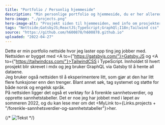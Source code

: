 ```yaml
---
title: "Portfolio / Personlig hjemmeside"
description: "Min personlige portfolio og hjemmeside, du er her allerede."
hero-image: "./projects.png"
hero-image-alt: "Prosjekt siden til hjemmesiden, med info om prosjekter jeg har jobbet med"
tags: "Nettside;GatsbyJS;ReactJS;TypeScript;GraphQl;I18n;Tailwind css"
source: "https://github.com/h600878/h600878.github.io"
uploaded: "2022-04-27"
---
```



Dette er min portfolio nettside hvor jeg laster opp ting jeg jobber med. Nettsiden er bygget med
<A to={"https://gatsbyjs.com/"}>Gatsby.JS</A> og <A to={"https://tailwindcss.com/"}>TailwindCSS</A> i TypeScript.
Innholdet til hvert prosjekt blir skrevet i mdx og jeg bruker GraphQL via Gatsby til å hente all dataene.
<br />
Jeg bruker også nettsiden til å eksperimentere litt, som gjør at den har litt flere funksjoner enn den trenger.
Blant annet søk, tag systemet og støtte for både norsk og engelsk språk.
<br />
På nettsiden ligger det også et verktøy for å forenkle sannhetsverdier, og opprette sannhetstabeller.
Det er noe jeg har jobbet med i løpet av sommeren 2022, og du kan lese mer om det
<MyLink to={Links.projects + "/forenkle-sannhetsverdier-og-sannhetstabeller"}>her</MyLink>.

{/* ![Tekst](./frontpage.png) */}
